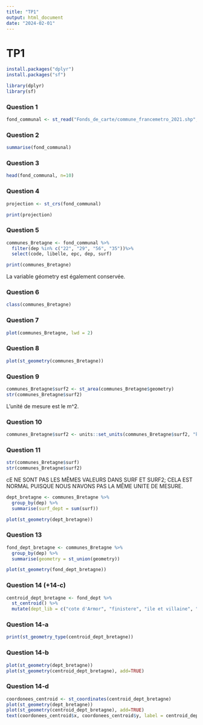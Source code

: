 ```yaml
---
title: "TP1"
output: html_document
date: "2024-02-01"
---
```


# TP1

```r

install.packages("dplyr")
install.packages("sf")

library(dplyr)
library(sf)
```

### Question 1 

```r

fond_communal <- st_read("Fonds_de_carte/commune_francemetro_2021.shp", options = "ENCODING=WINDOWS-1252")

```
### Question 2 

```r

summarise(fond_communal)

```

### Question 3 

```r

head(fond_communal, n=10)

```
### Question 4 

```r

projection <- st_crs(fond_communal)

print(projection)

```

### Question 5 

```r

communes_Bretagne <- fond_communal %>%
  filter(dep %in% c("22", "29", "56", "35"))%>%
  select(code, libelle, epc, dep, surf)

print(communes_Bretagne)

```
La variable géometry est également conservée.

### Question 6

```r

class(communes_Bretagne)

```

### Question 7

```r

plot(communes_Bretagne, lwd = 2)

```

### Question 8

```r

plot(st_geometry(communes_Bretagne))

```
### Question 9 

```r

communes_Bretagne$surf2 <- st_area(communes_Bretagne$geometry)
str(communes_Bretagne$surf2)

```

L'unité de mesure est le m^2.

### Question 10 

```r

communes_Bretagne$surf2 <- units::set_units(communes_Bretagne$surf2, "km^2")

```

### Question 11 

```r

str(communes_Bretagne$surf)
str(communes_Bretagne$surf2)

```

cE NE SONT PAS LES MÊMES VALEURS DANS SURF ET SURF2; CELA EST NORMAL PUISQUE NOUS N'AVONS PAS LA MÊME UNITE DE MESURE.

```r

dept_bretagne <- communes_Bretagne %>%
  group_by(dep) %>%
  summarise(surf_dept = sum(surf))

plot(st_geometry(dept_bretagne))

```

### Question 13

```r

fond_dept_bretagne <- communes_Bretagne %>%
  group_by(dep) %>%
  summarise(geometry = st_union(geometry))

plot(st_geometry(fond_dept_bretagne))

```

### Question 14 (+14-c)

```r

centroid_dept_bretagne <- fond_dept %>%
  st_centroid() %>% 
  mutate(dept_lib = c("cote d'Armor", "finistere", "ile et villaine", "morbihan"))

```

### Question 14-a 

```r

print(st_geometry_type(centroid_dept_bretagne))

```

### Question 14-b 
```r

plot(st_geometry(dept_bretagne))
plot(st_geometry(centroid_dept_bretagne), add=TRUE)

```

### Question 14-d

```r

coordonees_centroid <- st_coordinates(centroid_dept_bretagne)
plot(st_geometry(dept_bretagne))
plot(st_geometry(centroid_dept_bretagne), add=TRUE)
text(coordonees_centroid$x, coordonees_centroid$y, label = centroid_dept_bretagne$dept_lib)

```






